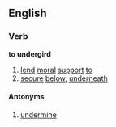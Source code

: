 ==English==
===Verb===
'''to undergird''' 
#[[lend]] [[moral]] [[support]] [[to]]
#[[secure]] [[below]], [[underneath]]

====Antonyms====
#[[undermine]]